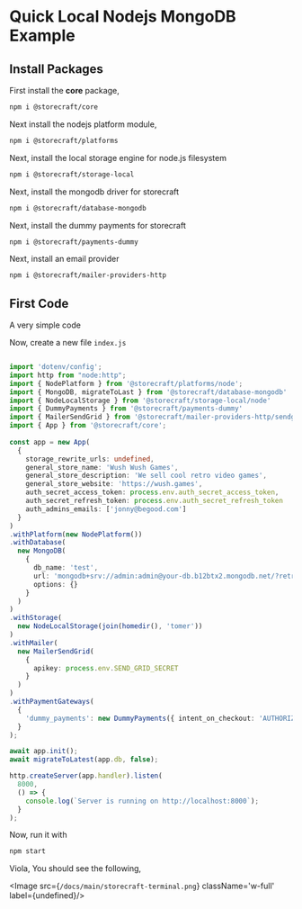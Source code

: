 # Quick Local Nodejs **MongoDB Example**

## Install Packages


First install the **core** package,

```bash
npm i @storecraft/core
```

Next install the nodejs platform module,

```bash
npm i @storecraft/platforms
```

Next, install the local storage engine for node.js filesystem

```bash
npm i @storecraft/storage-local
```

Next, install the mongodb driver for storecraft

```bash
npm i @storecraft/database-mongodb
```

Next, install the dummy payments for storecraft

```bash
npm i @storecraft/payments-dummy
```

Next, install an email provider

```bash
npm i @storecraft/mailer-providers-http
```


## First Code

A very simple code

Now, create a new file `index.js`

```ts

import 'dotenv/config';
import http from "node:http";
import { NodePlatform } from '@storecraft/platforms/node';
import { MongoDB, migrateToLast } from '@storecraft/database-mongodb'
import { NodeLocalStorage } from '@storecraft/storage-local/node'
import { DummyPayments } from '@storecraft/payments-dummy'
import { MailerSendGrid } from '@storecraft/mailer-providers-http/sendgrid';
import { App } from '@storecraft/core';
 
const app = new App(
  {
    storage_rewrite_urls: undefined,
    general_store_name: 'Wush Wush Games',
    general_store_description: 'We sell cool retro video games',
    general_store_website: 'https://wush.games',
    auth_secret_access_token: process.env.auth_secret_access_token,
    auth_secret_refresh_token: process.env.auth_secret_refresh_token
    auth_admins_emails: ['jonny@begood.com']
  }
)
.withPlatform(new NodePlatform())
.withDatabase(
  new MongoDB(
    { 
      db_name: 'test', 
      url: 'mongodb+srv://admin:admin@your-db.b12btx2.mongodb.net/?retryWrites=true&w=majority',
      options: {}
    }
  )
)
.withStorage(
  new NodeLocalStorage(join(homedir(), 'tomer'))
)
.withMailer(
  new MailerSendGrid(
    {
      apikey: process.env.SEND_GRID_SECRET
    }
  )
)
.withPaymentGateways(
  {
    'dummy_payments': new DummyPayments({ intent_on_checkout: 'AUTHORIZE' })
  }
);

await app.init();
await migrateToLatest(app.db, false);

http.createServer(app.handler).listen(
  8000,
  () => {
    console.log(`Server is running on http://localhost:8000`);
  }
); 

```

Now, run it with

```bash
npm start
```

Viola, You should see the following,

<Image src={`/docs/main/storecraft-terminal.png`} className='w-full' 
       label={undefined}/>